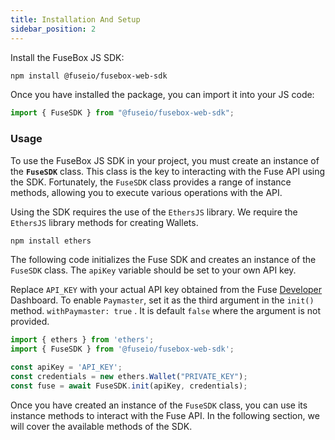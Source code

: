 ```yaml
---
title: Installation And Setup
sidebar_position: 2
---
```


Install the FuseBox JS SDK:

```bash
npm install @fuseio/fusebox-web-sdk
```

Once you have installed the package, you can import it into your JS code:

```javascript
import { FuseSDK } from "@fuseio/fusebox-web-sdk";
```

### Usage

To use the FuseBox JS SDK in your project, you must create an instance of the **`FuseSDK`** class. This class is the key to interacting with the Fuse API using the SDK. Fortunately, the `FuseSDK` class provides a range of instance methods, allowing you to execute various operations with the API.

Using the SDK requires the use of the `EthersJS` library. We require the `EthersJS` library methods for creating Wallets.

```bash
npm install ethers
```

The following code initializes the Fuse SDK and creates an instance of the `FuseSDK` class. The `apiKey` variable should be set to your own API key.

Replace `API_KEY` with your actual API key obtained from the Fuse [Developer](https://developers.fuse.io/) Dashboard.
To enable `Paymaster`, set it as the third argument in the `init()` method. `withPaymaster: true` . It is default `false` where the argument is not provided.

```javascript
import { ethers } from 'ethers';
import { FuseSDK } from '@fuseio/fusebox-web-sdk';

const apiKey = 'API_KEY';
const credentials = new ethers.Wallet("PRIVATE_KEY");
const fuse = await FuseSDK.init(apiKey, credentials);
```

Once you have created an instance of the `FuseSDK` class, you can use its instance methods to interact with the Fuse API. In the following section, we will cover the available methods of the SDK.
